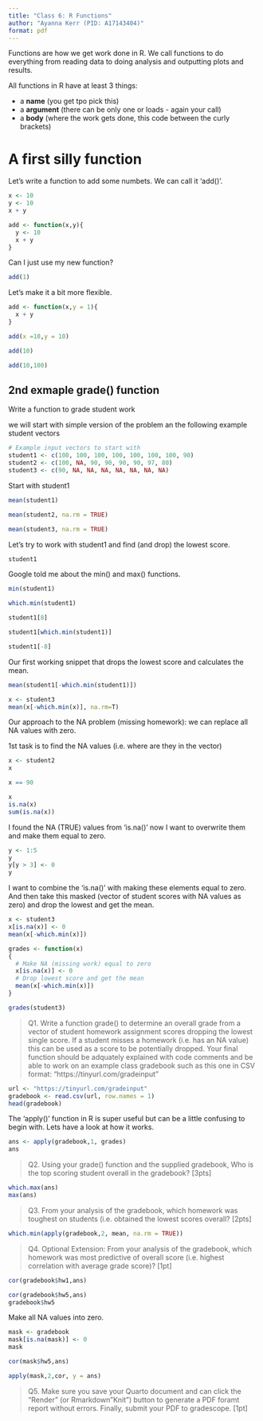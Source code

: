 ```yaml
---
title: "Class 6: R Functions"
author: "Ayanna Kerr (PID: A17143404)"
format: pdf
---
```

Functions are how we get work done in R. We call functions to do everything from reading data to doing analysis and outputting plots and results. 

All functions in R have at least 3 things:

- a **name** (you get tpo pick this)
- a **argument** (there can be only one or loads - again your call)
- a **body** (where the work gets done, this code between the curly brackets)

# A first silly function

Let's write a function to add some numbets. We can call it 'add()'.

```r
x <- 10
y <- 10
x + y
```

```r
add <- function(x,y){
  y <- 10
  x + y
}
```

Can I just use my new function?

```r
add(1)
```

Let's make it a bit more flexible. 

```r
add <- function(x,y = 1){
  x + y
}
```

```r
add(x =10,y = 10)
```

```r
add(10)
```

```r
add(10,100)
```

## 2nd exmaple grade() function

Write a function to grade student work

we will start with simple version of the problem an the following example student vectors


```r
# Example input vectors to start with
student1 <- c(100, 100, 100, 100, 100, 100, 100, 90)
student2 <- c(100, NA, 90, 90, 90, 90, 97, 80)
student3 <- c(90, NA, NA, NA, NA, NA, NA, NA)
```

Start with student1

```r
mean(student1)
```

```r
mean(student2, na.rm = TRUE)
```

```r
mean(student3, na.rm = TRUE)
```

Let's try to work with student1 and find (and drop) the lowest score. 

```r
student1
```

Google told me about the min() and max() functions.

```r
min(student1)
```
```r
which.min(student1)
```

```r
student1[8]
```

```r
student1[which.min(student1)]
```

```r
student1[-8]
```

Our first working snippet that drops the lowest score and calculates the mean.

```r
mean(student1[-which.min(student1)])
```

```r
x <- student3
mean(x[-which.min(x)], na.rm=T)
```

Our approach to the NA problem (missing homework): we can replace all NA values with zero.

1st task is to find the NA values (i.e. where are they in the vector)

```r
x <- student2
x
```

```r
x == 90
```

```r
x
is.na(x)
sum(is.na(x))
```

I found the NA (TRUE) values from 'is.na()' now I want to overwrite them and make them equal to zero. 

```r
y <- 1:5
y
y[y > 3] <- 0
y
```

I want to combine the 'is.na()' with making these elements equal to zero. 
And then take this masked (vector of student scores with NA values as zero) and drop the lowest and get the mean.

```r
x <- student3
x[is.na(x)] <- 0
mean(x[-which.min(x)])
```


```r
grades <- function(x)
{
  # Make NA (missing work) equal to zero
  x[is.na(x)] <- 0
  # Drop lowest score and get the mean
  mean(x[-which.min(x)])
}
```

```r
grades(student3)
```

> Q1. Write a function grade() to determine an overall grade from a vector of student homework
assignment scores dropping the lowest single score. If a student misses a homework (i.e. has an
NA value) this can be used as a score to be potentially dropped. Your final function should be
adquately explained with code comments and be able to work on an example class gradebook
such as this one in CSV format: “https://tinyurl.com/gradeinput”

```r
url <- "https://tinyurl.com/gradeinput"
gradebook <- read.csv(url, row.names = 1)
head(gradebook)
```

The 'apply()' function in R is super useful but can be a little confusing to begin with. Lets have a look at how it works.

```r
ans <- apply(gradebook,1, grades)
ans
```

> Q2. Using your grade() function and the supplied gradebook, Who is the top scoring student
overall in the gradebook? [3pts]

```r
which.max(ans)
max(ans)
```

> Q3. From your analysis of the gradebook, which homework was toughest on students (i.e. obtained the lowest scores overall? [2pts]

```r
which.min(apply(gradebook,2, mean, na.rm = TRUE))
```

> Q4. Optional Extension: From your analysis of the gradebook, which homework was most
predictive of overall score (i.e. highest correlation with average grade score)? [1pt]

```r
cor(gradebook$hw1,ans)
```

```r
cor(gradebook$hw5,ans)
gradebook$hw5
```

Make all NA values into zero.
```r
mask <- gradebook
mask[is.na(mask)] <- 0
mask
```

```r
cor(mask$hw5,ans)
```


```r
apply(mask,2,cor, y = ans)
```


> Q5. Make sure you save your Quarto document and can click the “Render” (or Rmarkdown”Knit”) button to generate a PDF foramt report without errors. Finally, submit your PDF
to gradescope. [1pt]












